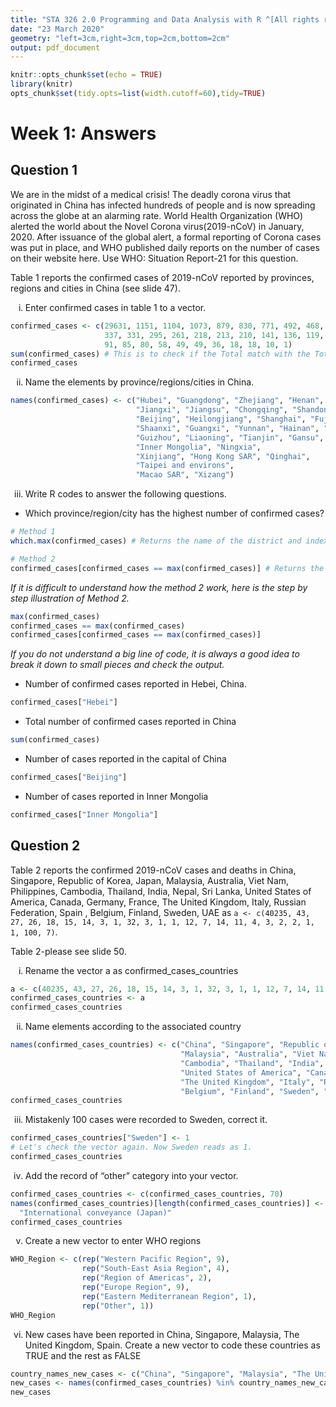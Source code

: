 ```yaml
---
title: "STA 326 2.0 Programming and Data Analysis with R ^[All rights reserved by Thiyanga S. Talagala]"
date: "23 March 2020"
geometry: "left=3cm,right=3cm,top=2cm,bottom=2cm"
output: pdf_document
---
```


```r
knitr::opts_chunk$set(echo = TRUE)
library(knitr)
opts_chunk$set(tidy.opts=list(width.cutoff=60),tidy=TRUE)
```

# Week 1: Answers

## Question 1

We are in the midst of a medical crisis! The deadly corona virus that originated in China has infected hundreds of people and is now spreading across the globe at an alarming rate. World Health Organization (WHO) alerted the world about the Novel Corona virus(2019-nCoV) in January, 2020. After issuance of the global alert, a formal reporting of Corona cases was put in place, and WHO published daily reports on the number of cases on their website here. Use WHO: Situation Report-21 for this question.

Table 1 reports the confirmed cases of 2019-nCoV reported by provinces, regions and cities in China (see slide 47).

i) Enter confirmed cases in table 1 to a vector.

```r
confirmed_cases <- c(29631, 1151, 1104, 1073, 879, 830, 771, 492, 468, 459, 405,
                     337, 331, 295, 261, 218, 213, 210, 141, 136, 119, 109, 107,
                     91, 85, 80, 58, 49, 49, 36, 18, 18, 10, 1)
sum(confirmed_cases) # This is to check if the Total match with the Total given in Table 1
confirmed_cases
```

ii) Name the elements by province/regions/cities in China.

```r

names(confirmed_cases) <- c("Hubei", "Guangdong", "Zhejiang", "Henan", "Hunan", "Anhui",
                            "Jiangxi", "Jiangsu", "Chongqing", "Shandong", "Sichuan",
                            "Beijing", "Heilongjiang", "Shanghai", "Fujian", "Hebei", 
                            "Shaanxi", "Guangxi", "Yunnan", "Hainan", "Shanxi", 
                            "Guizhou", "Liaoning", "Tianjin", "Gansu", "Jilin", 
                            "Inner Mongolia", "Ningxia",
                            "Xinjiang", "Hong Kong SAR", "Qinghai", 
                            "Taipei and environs", 
                            "Macao SAR", "Xizang")
```

iii) Write R codes to answer the following questions.

- Which province/region/city has the highest number of confirmed cases?

```r
# Method 1
which.max(confirmed_cases) # Returns the name of the district and index in the confirmed cases
```

```r
# Method 2
confirmed_cases[confirmed_cases == max(confirmed_cases)] # Returns the name of the district
```

*If it is difficult to understand how the method 2 work, here is the step by step illustration of Method 2.*

```r
max(confirmed_cases)
confirmed_cases == max(confirmed_cases)
confirmed_cases[confirmed_cases == max(confirmed_cases)]
```


*If you do not understand a big line of code, it is always a good idea to break it down to small pieces and check the output.*

- Number of confirmed cases reported in Hebei, China.

```r
confirmed_cases["Hebei"]
```

- Total number of confirmed cases reported in China

```r
sum(confirmed_cases)
```

- Number of cases reported in the capital of China

```r
confirmed_cases["Beijing"]
```

- Number of cases reported in Inner Mongolia

```r
confirmed_cases["Inner Mongolia"]
```

## Question 2

Table 2 reports the confirmed 2019-nCoV cases and deaths in China, Singapore, Republic of Korea, Japan, Malaysia, Australia, Viet Nam, Philippines, Cambodia, Thailand, India, Nepal, Sri Lanka, United States of America, Canada, Germany, France, The United Kingdom, Italy, Russian Federation, Spain , Belgium, Finland, Sweden, UAE as
`a <- c(40235, 43, 27, 26, 18, 15, 14, 3, 1, 32, 3, 1, 1, 12, 7, 14, 11, 4, 3, 2, 2, 1, 1, 100, 7)`.

Table 2-please see slide 50.

i) Rename the vector a as confirmed_cases_countries

```r
a <- c(40235, 43, 27, 26, 18, 15, 14, 3, 1, 32, 3, 1, 1, 12, 7, 14, 11, 4, 3, 2, 2, 1, 1, 100, 7)
confirmed_cases_countries <- a
confirmed_cases_countries
```

ii) Name elements according to the associated country

```r
names(confirmed_cases_countries) <- c("China", "Singapore", "Republic of Korea", "Japan", 
                                      "Malaysia", "Australia", "Viet Nam", "Philippines", 
                                      "Cambodia", "Thailand", "India", "Nepal", "Sri Lanka", 
                                      "United States of America", "Canada", "Germany", "France",
                                      "The United Kingdom", "Italy", "Russian Federation", "Spain", 
                                      "Belgium", "Finland", "Sweden", "UAE")
confirmed_cases_countries
```

iii) Mistakenly 100 cases were recorded to Sweden, correct it.

```r
confirmed_cases_countries["Sweden"] <- 1
# Let's check the vector again. Now Sweden reads as 1.
confirmed_cases_countries
```

iv) Add the record of "other" category into your vector.

```r
confirmed_cases_countries <- c(confirmed_cases_countries, 70)
names(confirmed_cases_countries)[length(confirmed_cases_countries)] <-
  "International conveyance (Japan)"
confirmed_cases_countries
```

v) Create a new vector to enter WHO regions

```r
WHO_Region <- c(rep("Western Pacific Region", 9),
                rep("South-East Asia Region", 4), 
                rep("Region of Americas", 2),
                rep("Europe Region", 9),
                rep("Eastern Mediterranean Region", 1),
                rep("Other", 1))
WHO_Region
```


vi) New cases have been reported in China, Singapore, Malaysia, The United Kingdom, Spain. Create a new vector to code these countries as TRUE and the rest as FALSE

```r
country_names_new_cases <- c("China", "Singapore", "Malaysia", "The United Kingdom", "Spain")
new_cases <- names(confirmed_cases_countries) %in% country_names_new_cases
new_cases

```